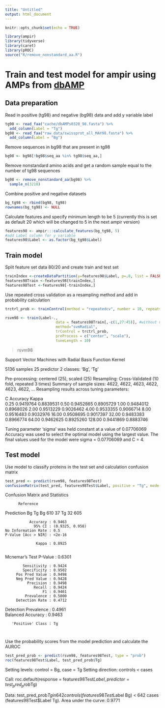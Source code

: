 ```yaml
---
title: "Untitled"
output: html_document
---
```


```r
knitr::opts_chunk$set(echo = TRUE)
```


```r
library(ampir)
library(tidyverse)
library(caret)
library(pROC)
source("R/remove_nonstandard_aa.R")
```

# Train and test model for ampir using AMPs from [dbAMP](http://140.138.77.240/~dbamp/download.php)

## Data preparation 

Read in positive (tg98) and negative (bg98) data and add y variable label
```r
tg98 <- read_faa("cache/dbAMPs0320_98.fasta") %>%
  add_column(Label = "Tg")
bg98 <- read_faa("raw_data/swissprot_all_MAY98.fasta") %>%
  add_column(Label = "Bg")
```

Remove sequences in bg98 that are present in tg98
```r
bg98 <- bg98[!bg98$seq_aa %in% tg98$seq_aa,]
```

Remove nonstandard amino acids and get a random sample equal to the number of tg98 sequences
```r
bg98 <- remove_nonstandard_aa(bg98) %>%
  sample_n(3210)
```

Combine positive and negative datasets 
```r
bg_tg98 <- rbind(bg98, tg98)
rownames(bg_tg98) <- NULL
```

Calculate features and specify minimum length to be 5 
(currently this is set as default 20 which will be changed to 5 in the next ampir version)
```r
features98 <- ampir:::calculate_features(bg_tg98, 5)
#add Label column for y variable
features98$Label <- as.factor(bg_tg98$Label)
```


## Train model 

Split feature set data 80/20 and create train and test set
```r
trainIndex <-createDataPartition(y=features98$Label, p=.8, list = FALSE)
features98Train <-features98[trainIndex,]
features98Test <-features98[-trainIndex,]
```

Use repeated cross validation as a resampling method and add in probability calculation

```r
trctrl_prob <- trainControl(method = "repeatedcv", number = 10, repeats = 3, classProbs = TRUE)
```

```r
rsvm98 <- train(Label~.,
                       data = features98Train[,-c(1,27:45)], #without names and lamda values
                       method="svmRadial",
                       trControl = trctrl_prob,
                       preProcess = c("center", "scale"),
                       tuneLength = 10)
```

>rsvm98

Support Vector Machines with Radial Basis Function Kernel 

5136 samples
  25 predictor
   2 classes: 'Bg', 'Tg' 

Pre-processing: centered (25), scaled (25) 
Resampling: Cross-Validated (10 fold, repeated 3 times) 
Summary of sample sizes: 4622, 4622, 4623, 4622, 4623, 4622, ... 
Resampling results across tuning parameters:

  C       Accuracy   Kappa    
    0.25  0.9419764  0.8839531
    0.50  0.9452865  0.8905729
    1.00  0.9484012  0.8968026
    2.00  0.9513229  0.9026462
    4.00  0.9533355  0.9066714
    8.00  0.9516483  0.9032976
   16.00  0.9508695  0.9017397
   32.00  0.9483383  0.8966774
   64.00  0.9462625  0.8925260
  128.00  0.9441869  0.8883746

Tuning parameter 'sigma' was held constant at a value of 0.07706069
Accuracy was used to select the optimal model using the largest value.
The final values used for the model were sigma = 0.07706069 and C = 4.


## Test model

Use model to classify proteins in the test set and calculation confusion matrix
```r
test_pred <- predict(rsvm98, features98Test)
confusionMatrix(test_pred, features98Test$Label, positive = "Tg", mode = "everything")
```

Confusion Matrix and Statistics

          Reference
Prediction  Bg  Tg
        Bg 610  37
        Tg  32 605
                                         
               Accuracy : 0.9463         
                 95% CI : (0.9325, 0.958)
    No Information Rate : 0.5            
    P-Value [Acc > NIR] : <2e-16         
                                         
                  Kappa : 0.8925         
                                         
 Mcnemar's Test P-Value : 0.6301         
                                         
            Sensitivity : 0.9424         
            Specificity : 0.9502         
         Pos Pred Value : 0.9498         
         Neg Pred Value : 0.9428         
              Precision : 0.9498         
                 Recall : 0.9424         
                     F1 : 0.9461         
             Prevalence : 0.5000         
         Detection Rate : 0.4712         
   Detection Prevalence : 0.4961         
      Balanced Accuracy : 0.9463         
                                         
       'Positive' Class : Tg      
       
       
Use the probability scores from the model prediction and calculate the AUROC
```r
test_pred_prob <- predict(rsvm98, features98Test, type = "prob")
roc(features98Test$Label, test_pred_prob$Tg)
```

Setting levels: control = Bg, case = Tg
Setting direction: controls < cases

Call:
roc.default(response = features98Test$Label, predictor = test_pred_prob$Tg)

Data: test_pred_prob$Tg in 642 controls (features98Test$Label Bg) < 642 cases (features98Test$Label Tg).
Area under the curve: 0.9771


